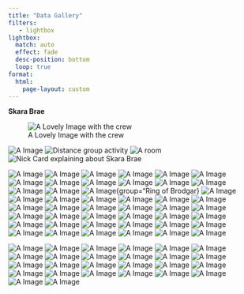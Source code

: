 ---
title: "Data Gallery"
filters:
   - lightbox
lightbox: 
  match: auto
  effect: fade
  desc-position: bottom
  loop: true
format: 
  html:
    page-layout: custom
---

::: {layout-ncol=1}

**Skara Brae**

![A Lovely Image with the crew](NOB_images/101s.jpg){group="Skara Brae"}

![A  Image](NOB_images/102s.jpg){group="Skara Brae"}
![Distance group activity](NOB_images/103s.jpg){group="Skara Brae"}
![A room](NOB_images/104s.jpg){group="Skara Brae"}
![Nick Card explaining about Skara Brae](NOB_images/105a.jpg){group="Skara Brae"}




![A  Image](NOB_images/106a.jpg){group="Skara Brae"}
![A  Image](NOB_images/107a.jpg){group="Skara Brae"}
![A  Image](NOB_images/108a.jpg){group="Skara Brae"}
![A  Image](NOB_images/109a.jpg){group="Skara Brae"}
![A  Image](NOB_images/111B.jpg){group="Skara Brae"}
![A  Image](NOB_images/112B.jpg){group="Skara Brae"}
![A  Image](NOB_images/113B.jpg){group="Skara Brae"}
![A  Image](NOB_images/114B.jpg){group="Skara Brae"}
![A  Image](NOB_images/116B.jpg){group="Skara Brae"}
![A  Image](NOB_images/118B.jpg){group="Skara Brae"}
![A  Image](NOB_images/119B.jpg){group="Skara Brae"}
![A  Image](NOB_images/124B.jpg){group="Skara Brae"}
![A  Image](NOB_images/126B.jpg){group="Skara Brae"}
![A  Image](NOB_images/127a.jpg){group="Ring of Brodgar"}
![A  Image](NOB_images/128a.jpg){group="Ring of Brodgar}
![A  Image](NOB_images/129a.jpg){group="Ring of Brodgar"}
![A  Image](NOB_images/130a.jpg){group="Ring of Brodgar"}
![A  Image](NOB_images/131a.jpg){group="Ring of Brodgar"}
![A  Image](NOB_images/132a.jpg){group="NOB"}
![A  Image](NOB_images/133a.jpg){group="NOB"}
![A  Image](NOB_images/134a.jpg){group="NOB"}
![A  Image](NOB_images/135a.jpg){group="NOB"}
![A  Image](NOB_images/201a.jpg)
![A  Image](NOB_images/202a.jpg){group="Shop Week"}
![A  Image](NOB_images/203a.jpg){group="Shop Week"}
![A  Image](NOB_images/204a.jpg){group="Shop Week"}
![A  Image](NOB_images/205a.jpg){group="Shop Week"}
![A  Image](NOB_images/206a.jpg){group="Shop Week"}
![A  Image](NOB_images/207a.jpg){group="Shop Week"}
![A  Image](NOB_images/208a.jpg){group="Shop Week"}
![A  Image](NOB_images/209a.jpg){group="Shop Week"}
![A  Image](NOB_images/210a.jpg){group="Shop Week"}
![A  Image](NOB_images/211a.jpg){group="Shop Week"}
![A  Image](NOB_images/212a.jpg){group="Shop Week"}
![A  Image](NOB_images/213a.jpg){group="Shop Week"}
![A  Image](NOB_images/214a.jpg){group="Shop Week"}
![A  Image](NOB_images/216a.jpg){group="Shop Week"}
![A  Image](NOB_images/225a.jpg)
![A  Image](NOB_images/229a.jpg){group="Field Trip"}
![A  Image](NOB_images/230a.jpg){group="Field Trip"}
![A  Image](NOB_images/231a.jpg){group="Field Trip"}
![A  Image](NOB_images/232a.jpg){group="Field Trip"}
![A  Image](NOB_images/233a.jpg){group="Field Trip"}
![A  Image](NOB_images/234a.jpg){group="Field Trip"}
![A  Image](NOB_images/235a.jpg){group="Field Trip"}
![A  Image](NOB_images/236a.jpg){group="Field Trip"}

![A  Image](NOB_images/401a.jpg){group="Field Trip"}
![A  Image](NOB_images/401a.jpg){group="Field Trip"}
![A  Image](NOB_images/402a.jpg){group="Field Trip"}
![A  Image](NOB_images/403a.jpg){group="Field Trip"}
![A  Image](NOB_images/404a.jpg){group="Field Trip"}
![A  Image](NOB_images/405a.jpg){group="Field Trip"}
![A  Image](NOB_images/406a.jpg){group="Field Trip"}
![A  Image](NOB_images/407a.jpg){group="Field Trip"}
![A  Image](NOB_images/408a.jpg){group="Field Trip"}
![A  Image](NOB_images/409a.jpg){group="NOB"}
![A  Image](NOB_images/410a.jpg){group="NOB"}
![A  Image](NOB_images/411a.jpg){group="NOB"}
![A  Image](NOB_images/412a.jpg){group="NOB"}
![A  Image](NOB_images/413a.jpg){group="NOB"}
![A  Image](NOB_images/414a.jpg){group="NOB"}
![A  Image](NOB_images/415a.jpg){group="NOB"}
![A  Image](NOB_images/416a.jpg){group="NOB"}
![A  Image](NOB_images/416a.jpg){group="NOB"}
![A  Image](NOB_images/417a.jpg){group="NOB"}
![A  Image](NOB_images/418a.jpg){group="NOB"}
![A  Image](NOB_images/419a.jpg){group="NOB"}
![A  Image](NOB_images/420a.jpg){group="NOB"}
![A  Image](NOB_images/421a.jpg){group="NOB"}
![A  Image](NOB_images/422a.jpg){group="NOB"}
![A  Image](NOB_images/426a.jpg){group="NOB"}
![A  Image](NOB_images/421a.jpg){group="NOB"}
:::

